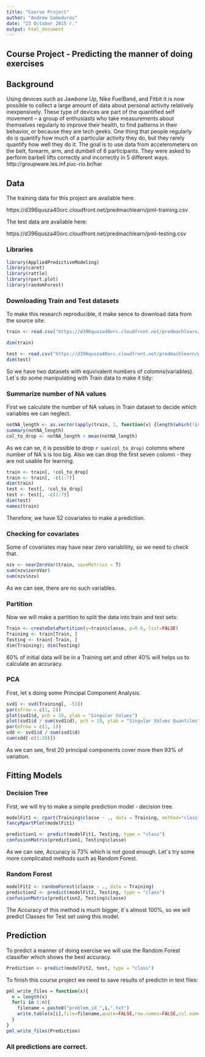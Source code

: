 ```yaml
---
title: "Course Project"
author: "Andrew Samodurov"
date: "23 October 2015 г."
output: html_document
---
```

## Course Project - Predicting the manner of doing exercises

## Background

Using devices such as Jawbone Up, Nike FuelBand, and Fitbit it is now possible to collect a large amount of data about personal activity relatively inexpensively. These type of devices are part of the quantified self movement – a group of enthusiasts who take measurements about themselves regularly to improve their health, to find patterns in their behavior, or because they are tech geeks. One thing that people regularly do is quantify how much of a particular activity they do, but they rarely quantify how well they do it. The goal is to use data from accelerometers on the belt, forearm, arm, and dumbell of 6 participants. They were asked to perform barbell lifts correctly and incorrectly in 5 different ways. http://groupware.les.inf.puc-rio.br/har

## Data 

The training data for this project are available here: 

https://d396qusza40orc.cloudfront.net/predmachlearn/pml-training.csv

The test data are available here: 

https://d396qusza40orc.cloudfront.net/predmachlearn/pml-testing.csv

### Libraries
```r
library(AppliedPredictiveModeling)
library(caret)
library(rattle)
library(rpart.plot)
library(randomForest)
```

### Downloading Train and Test datasets
To make this research reproducible, it make sence to download data from the source site:
``` r
train <- read.csv("https://d396qusza40orc.cloudfront.net/predmachlearn/pml-training.csv", na.strings=c("NA", ""), header = T)

dim(train)

test <- read.csv("https://d396qusza40orc.cloudfront.net/predmachlearn/pml-testing.csv", na.strings=c("NA", ""), header = T)
dim(test)
```
So we have two datasets with equvivalent numbers of colomns(variables). Let`s do some manipulating with Train data to make it tidy:

### Summarize number of NA values
First we calculate the number of NA values in Train dataset to decide which variables we can neglect.
``` r
notNA_length <- as.vector(apply(train, 2, function(x) {length(which(!is.na(x)))}))
summary(notNA_length)
col_to_drop <- notNA_length < mean(notNA_length)
```

As we can se, it is possible to drop ```r sum(col_to_drop)``` colomns where number of NA`s is too big. Also we can drop the first seven colomn - they are not usable for learning.
```r
train <- train[, !col_to_drop]
train <- train[, -c(1:7)]
dim(train)
test <- test[, !col_to_drop]
test <- test[, -c(1:7)]
dim(test)
names(train)
```
Therefore, we have 52 covariates to make a prediction.

### Checking for covariates
Some of covariates may have near zero variablility, so we need to check that.
```r
nzv <- nearZeroVar(train, saveMetrics = T)
sum(nzv$zeroVar)
sum(nzv$nzv)
```

As we can see, there are no such variables.

### Partition
Now we will make a partition to split the data into train and test sets:
```r
Train <- createDataPartition(y=train$classe, p=0.6, list=FALSE)
Training <- train[Train, ]
Testing <- train[-Train, ]
dim(Training); dim(Testing)
```
60% of initial data will be in a Training set and other 40% will helps us to calculate an accuracy.

### PCA
First, let`s doing some Principal Component Analysis.
```r
svd1 <- svd(Training[, -53])
par(mfrow = c(1, 2))
plot(svd1$d, pch = 19, ylab = "Singular Values")
plot(svd1$d / sum(svd1$d), pch = 19, ylab = "Singular Values Quantiles")
par(mfrow = c(1, 1))
sdd <- svd1$d / sum(svd1$d)
sum(sdd[-c(1:20)])
```

As we can see, first 20 principal components cover more then 93% of variation.


## Fitting Models

### Decision Tree
First, we will try to make a simple prediction model - decision tree.
```r
modelFit1 <- rpart(Training$classe ~ ., data = Training, method="class")
fancyRpartPlot(modelFit1)

prediction1 <- predict(modelFit1, Testing, type = "class")
confusionMatrix(prediction1, Testing$classe)

```
As we can see,  Accuracy is 73% which is not good enough. Let`s try some more complicated methods such as Random Forest. 

### Random Forest
```r
modelFit2 <- randomForest(classe ~ ., data = Training)
prediction2 <- predict(modelFit2, Testing, type = "class")
confusionMatrix(prediction2, Testing$classe)
```
The Accuracy of this method is much bigger, it`s almost 100%, so we will predict Classes for Test set using this model.

## Prediction
To predict a manner of doing exercise we will use the Random Forest classifier which shows the best accuracy.
```r
Prediction <- predict(modelFit2, test, type = "class")
```

To finish this course project we need to save results of predictin in text files:
```r
pml_write_files = function(x){
  n = length(x)
  for(i in 1:n){
    filename = paste0("problem_id_",i,".txt")
    write.table(x[i],file=filename,quote=FALSE,row.names=FALSE,col.names=FALSE)
  }
}
pml_write_files(Prediction)
```

### All predictions are correct.